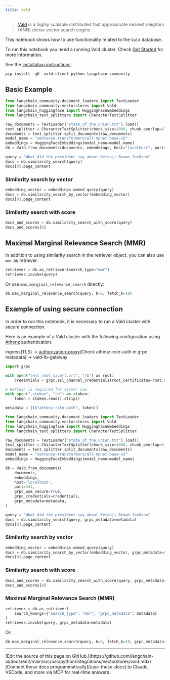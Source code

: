 ```yaml
---
title: Vald
---
```


> [Vald](https://github.com/vdaas/vald) is a highly scalable distributed fast approximate nearest neighbor (ANN) dense vector search engine.

This notebook shows how to use functionality related to the `Vald` database.

To run this notebook you need a running Vald cluster.
Check [Get Started](https://github.com/vdaas/vald#get-started) for more information.

See the [installation instructions](https://github.com/vdaas/vald-client-python#install).

```python
pip install -qU  vald-client-python langchain-community
```

## Basic Example

```python
from langchain_community.document_loaders import TextLoader
from langchain_community.vectorstores import Vald
from langchain_huggingface import HuggingFaceEmbeddings
from langchain_text_splitters import CharacterTextSplitter

raw_documents = TextLoader("state_of_the_union.txt").load()
text_splitter = CharacterTextSplitter(chunk_size=1000, chunk_overlap=0)
documents = text_splitter.split_documents(raw_documents)
model_name = "sentence-transformers/all-mpnet-base-v2"
embeddings = HuggingFaceEmbeddings(model_name=model_name)
db = Vald.from_documents(documents, embeddings, host="localhost", port=8080)
```

```python
query = "What did the president say about Ketanji Brown Jackson"
docs = db.similarity_search(query)
docs[0].page_content
```

### Similarity search by vector

```python
embedding_vector = embeddings.embed_query(query)
docs = db.similarity_search_by_vector(embedding_vector)
docs[0].page_content
```

### Similarity search with score

```python
docs_and_scores = db.similarity_search_with_score(query)
docs_and_scores[0]
```

## Maximal Marginal Relevance Search (MMR)

In addition to using similarity search in the retriever object, you can also use `mmr` as retriever.

```python
retriever = db.as_retriever(search_type="mmr")
retriever.invoke(query)
```

Or use `max_marginal_relevance_search` directly:

```python
db.max_marginal_relevance_search(query, k=2, fetch_k=10)
```

## Example of using secure connection

In order to run this notebook, it is necessary to run a Vald cluster with secure connection.

Here is an example of a Vald cluster with the following configuration using [Athenz](https://github.com/AthenZ/athenz) authentication.

ingress(TLS) -> [authorization-proxy](https://github.com/AthenZ/authorization-proxy)(Check athenz-role-auth in grpc metadata) -> vald-lb-gateway

```python
import grpc

with open("test_root_cacert.crt", "rb") as root:
    credentials = grpc.ssl_channel_credentials(root_certificates=root.read())

# Refresh is required for server use
with open(".ztoken", "rb") as ztoken:
    token = ztoken.read().strip()

metadata = [(b"athenz-role-auth", token)]
```

```python
from langchain_community.document_loaders import TextLoader
from langchain_community.vectorstores import Vald
from langchain_huggingface import HuggingFaceEmbeddings
from langchain_text_splitters import CharacterTextSplitter

raw_documents = TextLoader("state_of_the_union.txt").load()
text_splitter = CharacterTextSplitter(chunk_size=1000, chunk_overlap=0)
documents = text_splitter.split_documents(raw_documents)
model_name = "sentence-transformers/all-mpnet-base-v2"
embeddings = HuggingFaceEmbeddings(model_name=model_name)

db = Vald.from_documents(
    documents,
    embeddings,
    host="localhost",
    port=443,
    grpc_use_secure=True,
    grpc_credentials=credentials,
    grpc_metadata=metadata,
)
```

```python
query = "What did the president say about Ketanji Brown Jackson"
docs = db.similarity_search(query, grpc_metadata=metadata)
docs[0].page_content
```

### Similarity search by vector

```python
embedding_vector = embeddings.embed_query(query)
docs = db.similarity_search_by_vector(embedding_vector, grpc_metadata=metadata)
docs[0].page_content
```

### Similarity search with score

```python
docs_and_scores = db.similarity_search_with_score(query, grpc_metadata=metadata)
docs_and_scores[0]
```

### Maximal Marginal Relevance Search (MMR)

```python
retriever = db.as_retriever(
    search_kwargs={"search_type": "mmr", "grpc_metadata": metadata}
)
retriever.invoke(query, grpc_metadata=metadata)
```

Or:

```python
db.max_marginal_relevance_search(query, k=2, fetch_k=10, grpc_metadata=metadata)
```

---

<Callout icon="pen-to-square" iconType="regular">
    [Edit the source of this page on GitHub.](https://github.com/langchain-ai/docs/edit/main/src/oss/python/integrations/vectorstores/vald.mdx)
</Callout>
<Tip icon="terminal" iconType="regular">
    [Connect these docs programmatically](/use-these-docs) to Claude, VSCode, and more via MCP for    real-time answers.
</Tip>
